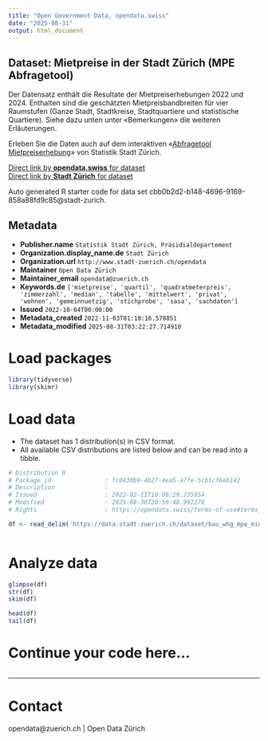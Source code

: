 ```yaml
---
title: "Open Government Data, opendata.swiss"
date: "2025-08-31"
output: html_document
---
```


## Dataset: Mietpreise in der Stadt Zürich (MPE Abfragetool)

Der Datensatz enthält die Resultate der Mietpreiserhebungen 2022 und 2024. Enthalten sind die geschätzten Mietpreisbandbreiten für vier Raumstufen (Ganze Stadt, Stadtkreise, Stadtquartiere und statistische Quartiere). Siehe dazu unten unter «Bemerkungen» die weiteren Erläuterungen. 

Erleben Sie die Daten auch auf dem interaktiven «[Abfragetool Mietpreiserhebung](https://www.stadt-zuerich.ch/de/politik-und-verwaltung/statistik-und-daten/daten/bauen-und-wohnen/miete-und-eigentum/mietpreiserhebung.html#abfragetool_mietpreiserhebung)» von Statistik Stadt Zürich.

[Direct link by **opendata.swiss** for dataset](https://opendata.swiss/de/dataset/mietpreise-in-der-stadt-zurich-2022)<br>
[Direct link by **Stadt Zürich** for dataset](https://data.stadt-zuerich.ch/dataset/bau_whg_mpe_mietpreis_raum_zizahl_gn_jahr_od5161)

Auto generated R starter code for data set cbb0b2d2-b148-4696-9169-858a88fd9c85@stadt-zurich.

## Metadata

- **Publisher.name** `Statistik Stadt Zürich, Präsidialdepartement`
- **Organization.display_name.de** `Stadt Zürich`
- **Organization.url** `http://www.stadt-zuerich.ch/opendata`
- **Maintainer** `Open Data Zürich`
- **Maintainer_email** `opendata@zuerich.ch`
- **Keywords.de** `['mietpreise', 'quartil', 'quadratmeterpreis', 'zimmerzahl', 'median', 'tabelle', 'mittelwert', 'privat', 'wohnen', 'gemeinnuetzig', 'stichprobe', 'sasa', 'sachdaten']`
- **Issued** `2022-10-04T00:00:00`
- **Metadata_created** `2022-11-03T01:18:16.570851`
- **Metadata_modified** `2025-08-31T03:22:27.714910`


# Load packages

```r

library(tidyverse)
library(skimr)

```

# Load data

-   The dataset has 1 distribution(s) in CSV format.
-   All available CSV distributions are listed below and can be read into a tibble.

```r

# Distribution 0
# Package_id               : fc0430b9-4b27-4ea5-a7fe-5cb1cf6eb142
# Description              : 
# Issued                   : 2022-02-11T10:08:29.235954
# Modified                 : 2025-08-30T20:59:48.992278
# Rights                   : https://opendata.swiss/terms-of-use#terms_open

df <- read_delim('https://data.stadt-zuerich.ch/dataset/bau_whg_mpe_mietpreis_raum_zizahl_gn_jahr_od5161/download/BAU516OD5161.csv')



```

# Analyze data

```r

glimpse(df)
str(df)
skim(df)

head(df)
tail(df)

```

# Continue your code here...

```r

```

------------------------------------------------------------------------

# Contact

opendata@zuerich.ch | Open Data Zürich
